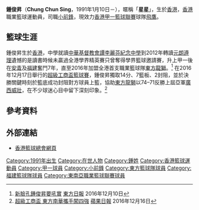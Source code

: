 {{Infobox basketball biography
| name         = 鍾俊昇 <br> Chung Chun Sing
| image        = 
| image_size   = 
| position     = [[小前鋒|小前鋒]]
| height_m     = 1.93
| weight_kg    = 80
| league       = [[香港男子甲一組籃球聯賽|香港甲一籃球聯賽]] <br> [[東南亞職業籃球聯賽|東南亞職業籃球聯賽]]
| team         = 飛鷹
| number       = 29
| nationality  = {{CHN-HKG}}
| birth_date   = {{Birth date and age|1991|1|10|mf=y}}
| birth_place  = [[香港|香港]]
| high_school  = [[聖若瑟書院|聖若瑟書院]]<br>[[天主教新民書院|天主教新民書院]]
| college      = 
| career_start = 2008
| career_end   = 
| years1       = 2008–2013
| team1        = [[安青籃球隊|安青]]
| years2       = 2014–2016
| team2        = [[福建體育會|福建]]
| years3       = 2016–2019
| team3        = [[東方籃球隊|東方龍獅]]
| years4       = 2019-
| team4        = [[飛鷹籃球隊|飛鷹]]
| awards       =
* 學界籃球邀請賽（2010）
* [[2016–17年東南亞職業籃球聯賽|ABL總冠軍]]（2016–17）
}}

'''鍾俊昇'''（'''Chung Chun Sing'''，1991年1月10日－），暱稱「'''星星'''」，生於[[香港|香港]]，[[香港|香港]]職業籃球運動員，司職[[小前鋒|小前鋒]]，現效力[[香港男子甲一組籃球聯賽|香港甲一籃球聯賽]]球隊[[飛鷹籃球隊|飛鷹]]。

==籃球生涯==
鍾俊昇生於[[香港|香港]]，中學就讀[[中華基督教會譚李麗芬紀念中學|中華基督教會譚李麗芬紀念中學]]到2012年轉讀[[遵理學校|元朗遵理]]遺憾的是讀書時候未贏過全港學界精英賽只曾奪得學界籃球邀請賽，升上甲一後在[[安青籃球隊|安青]]及[[福建體育會|福建]]奮鬥7年，直至2016年加盟全港首支職業籃球隊[[東方籃球隊|東方龍獅]]。<ref>[http://orientaldaily.on.cc/cnt/sport/20161217/00286_003.html 新臉孔鍾俊昇要吼實] {{Wayback|url=http://orientaldaily.on.cc/cnt/sport/20161217/00286_003.html |date=20161216222804 }} [[東方日報_(香港)|東方日報]] 2016年12月10日</ref> 在2016年12月17日舉行的[[超級工商盃籃球賽|超級工商盃籃球賽]]，鍾俊昇獨取14分、7籃板、2封阻，並於決勝關鍵時刻於籃底成功封阻對方球員上籃，協助[[東方籃球隊|東方龍獅]]以74–71反勝上屆亞軍[[廣西威壯籃球俱樂部|廣西威壯]]，在不少球迷心目中留下深刻印象。<ref>[http://hk.apple.nextmedia.com/sports/art/20161216/19866989 超級工商盃 東方南華攜手闖四強] {{Wayback|url=http://hk.apple.nextmedia.com/sports/art/20161216/19866989 |date=20170828104527 }} [[蘋果日報_(香港)|蘋果日報]] 2016年12月16日</ref>

==參考資料==
{{reflist}}

==外部連結==
*[http://www.basketball.org.hk/ 香港籃球總會網頁] {{Wayback|url=http://www.basketball.org.hk/ |date=20160630214738 }}

{{DEFAULTSORT:Chung Chun Sing}}
[[Category:1991年出生|Category:1991年出生]]
[[Category:在世人物|Category:在世人物]]
[[Category:鍾姓|Category:鍾姓]]
[[Category:香港籃球運動員|Category:香港籃球運動員]]
[[Category:甲一球員|Category:甲一球員]]
[[Category:小前鋒|Category:小前鋒]]
[[Category:東方籃球隊球員|Category:東方籃球隊球員]]
[[Category:福建籃球隊球員|Category:福建籃球隊球員]]
[[Category:東南亞職業籃球聯賽球員|Category:東南亞職業籃球聯賽球員]]